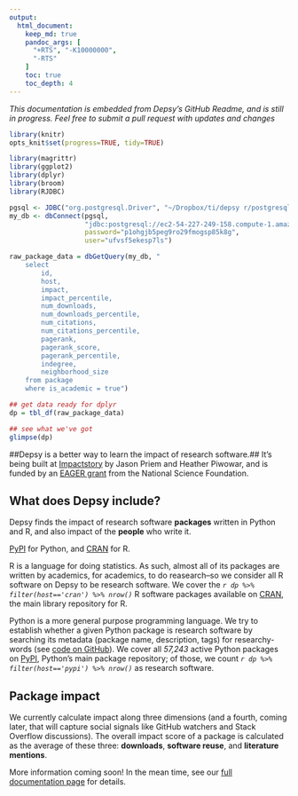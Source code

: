 ```yaml
---
output:
  html_document:
    keep_md: true
    pandoc_args: [
      "+RTS", "-K10000000",
      "-RTS"
    ]
    toc: true
    toc_depth: 4    
---
```


*This documentation is embedded from Depsy's GitHub Readme, and is still in progress. Feel free to submit a pull request with updates and changes*

```r
library(knitr)
opts_knit$set(progress=TRUE, tidy=TRUE)
```

```r
library(magrittr)
library(ggplot2)
library(dplyr)
library(broom)
library(RJDBC)
```

```r
pgsql <- JDBC("org.postgresql.Driver", "~/Dropbox/ti/depsy r/postgresql-9.4-1203.jdbc4.jar", "`")
my_db <- dbConnect(pgsql, 
                   "jdbc:postgresql://ec2-54-227-249-158.compute-1.amazonaws.com:6222/dh6mnd776vk3a?ssl=true&sslfactory=org.postgresql.ssl.NonValidatingFactory", 
                   password="p1ohgjb5peg9ro29fmogsp85k8g", 
                   user="ufvsf5ekesp7ls")

raw_package_data = dbGetQuery(my_db, "
    select 
        id, 
        host,
        impact, 
        impact_percentile,
        num_downloads,
        num_downloads_percentile,
        num_citations,
        num_citations_percentile,
        pagerank,
        pagerank_score,
        pagerank_percentile,
        indegree,
        neighborhood_size
    from package 
    where is_academic = true")

## get data ready for dplyr
dp = tbl_df(raw_package_data)

## see what we've got
glimpse(dp)

```


##Depsy is a better way to learn the impact of research software.##
It's being built at [Impactstory](https://impactstory.org/about) by Jason Priem and Heather Piwowar, and is funded by an [EAGER grant](http://blog.impactstory.org/impactstory-awarded-300k-nsf-grant/) from the National Science Foundation.

## What does Depsy include?

Depsy finds the impact of research software **packages** written in Python and R, and also impact of the **people** who write it.

[PyPI](http://pypi.python.org) for Python, and [CRAN](https://cran.r-project.org/web/packages/) for R.

R is a language for doing statistics.  As such, almost all of its packages are written by academics, for academics, to do reasearch--so we consider all R software on Depsy to be research software. We cover the *`r dp %>% filter(host=='cran') %>% nrow()`* R software packages available on [CRAN](https://cran.r-project.org/web/packages/), the main library repository for R.


Python is a more general purpose programming language.  We try to establish whether a given Python package is research software by searching its metadata (package name, description, tags) for researchy-words (see [code on GitHub](https://github.com/Impactstory/depsy/blob/870c85ee4598643f496bca76e5a7dff994e53837/models/academic.py)). We cover all *57,243* active Python packages on [PyPI](http://pypi.python.org), Python's main package repository; of those, we count *`r dp %>% filter(host=='pypi') %>% nrow()`* as research software.

## Package impact

We currently calculate impact along three dimensions (and a fourth, coming later, that will capture social signals like GitHub watchers and Stack Overflow discussions). The overall impact score of a package is calculated as the average of these three: **downloads**, **software reuse**, and **literature mentions**. 

More information coming soon!  In the mean time, see our [full documentation page](https://github.com/Impactstory/depsy-research/blob/master/introducing_depsy.md) for details.


